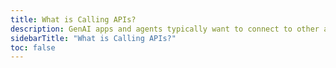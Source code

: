 ```yaml
---
title: What is Calling APIs?
description: GenAI apps and agents typically want to connect to other apps on behalf of a user. This requires authenticating with those apps and obtaining user consent, securely.
sidebarTitle: "What is Calling APIs?"
toc: false
---
```



<Intro />

<Panel>
  <OverviewTocs
    sections={[
      {
        title: "SDKs",
        links: [
          { label: "Auth0 AI / AI SDK", href: "https://www.npmjs.com/package/@auth0/ai-vercel" },
          { label: "NextJS-Auth0", href: "https://github.com/auth0/nextjs-auth0" }
        ]
      },
      {
        title: "Learn more",
        links: [
          { label: "What is Token vault", href: "https://www.npmjs.com/package/@auth0/ai-langchain" },
          { label: "Auth0 Docs for APIs", href: "https://auth0.com/docs/get-started/apis" }
        ]
      },
      {
        title: "Integrations",
        links: [
          { label: "Google", href: "/integrations/google", target: "_self" }
        ]
      }
    ]}
  />
</Panel>
